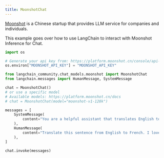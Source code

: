 ```yaml
---
title: MoonshotChat
---
```


[Moonshot](https://platform.moonshot.cn/) is a Chinese startup that provides LLM service for companies and individuals.

This example goes over how to use LangChain to interact with Moonshot Inference for Chat.

```python
import os

# Generate your api key from: https://platform.moonshot.cn/console/api-keys
os.environ["MOONSHOT_API_KEY"] = "MOONSHOT_API_KEY"
```

```python
from langchain_community.chat_models.moonshot import MoonshotChat
from langchain.messages import HumanMessage, SystemMessage
```

```python
chat = MoonshotChat()
# or use a specific model
# Available models: https://platform.moonshot.cn/docs
# chat = MoonshotChat(model="moonshot-v1-128k")
```

```python
messages = [
    SystemMessage(
        content="You are a helpful assistant that translates English to French."
    ),
    HumanMessage(
        content="Translate this sentence from English to French. I love programming."
    ),
]

chat.invoke(messages)
```
